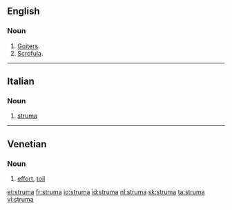 ==English==

===Noun===
{{en-noun|s|strumae|strumæ}}

# [[goiter|Goiters]].
# [[scrofula|Scrofula]].

----

==Italian==

===Noun===
{{it-noun|f|strume}}

# [[#English|struma]]

----

==Venetian==

===Noun===
{{vec-noun|strum|f|a|e}}

# [[effort]], [[toil]]

[[et:struma]]
[[fr:struma]]
[[io:struma]]
[[id:struma]]
[[nl:struma]]
[[sk:struma]]
[[ta:struma]]
[[vi:struma]]
